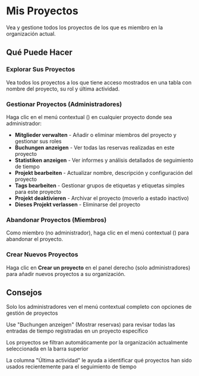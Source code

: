 # Mis Proyectos

Vea y gestione todos los proyectos de los que es miembro en la organización actual.

## Qué Puede Hacer

### Explorar Sus Proyectos
Vea todos los proyectos a los que tiene acceso mostrados en una tabla con nombre del proyecto, su rol y última actividad.

### Gestionar Proyectos (Administradores)
Haga clic en el menú contextual (<Icon name="EllipsisVertical" />) en cualquier proyecto donde sea administrador:
- **Mitglieder verwalten** - Añadir o eliminar miembros del proyecto y gestionar sus roles
- **Buchungen anzeigen** - Ver todas las reservas realizadas en este proyecto
- **Statistiken anzeigen** - Ver informes y análisis detallados de seguimiento de tiempo
- **Projekt bearbeiten** - Actualizar nombre, descripción y configuración del proyecto
- **Tags bearbeiten** - Gestionar grupos de etiquetas y etiquetas simples para este proyecto
- **Projekt deaktivieren** - Archivar el proyecto (moverlo a estado inactivo)
- **Dieses Projekt verlassen** - Eliminarse del proyecto

### Abandonar Proyectos (Miembros)
Como miembro (no administrador), haga clic en el menú contextual (<Icon name="EllipsisVertical" />) para abandonar el proyecto.

### Crear Nuevos Proyectos
Haga clic en **Crear un proyecto** en el panel derecho (solo administradores) para añadir nuevos proyectos a su organización.

## Consejos

<Tip>Solo los administradores ven el menú contextual completo con opciones de gestión de proyectos</Tip>

<Tip>Use "Buchungen anzeigen" (Mostrar reservas) para revisar todas las entradas de tiempo registradas en un proyecto específico</Tip>

<Tip>Los proyectos se filtran automáticamente por la organización actualmente seleccionada en la barra superior</Tip>

<Tip>La columna "Última actividad" le ayuda a identificar qué proyectos han sido usados recientemente para el seguimiento de tiempo</Tip>
